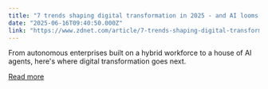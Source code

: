 ```yaml
---
title: "7 trends shaping digital transformation in 2025 - and AI looms large"
date: "2025-06-16T09:40:50.000Z"
link: "https://www.zdnet.com/article/7-trends-shaping-digital-transformation-in-2025-and-ai-looms-large/"
---
```


From autonomous enterprises built on a hybrid workforce to a house of AI agents, here's where digital transformation goes next.

[Read more](https://www.zdnet.com/article/7-trends-shaping-digital-transformation-in-2025-and-ai-looms-large/)

